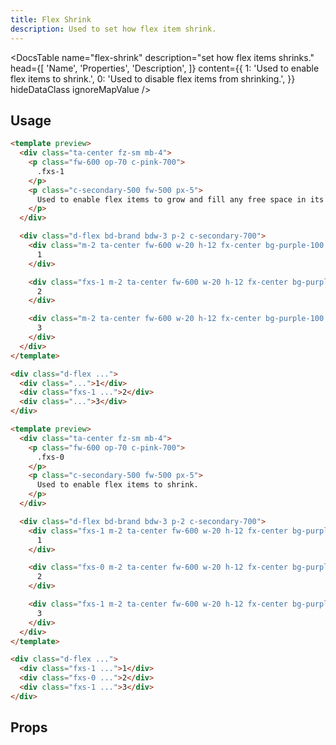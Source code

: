 ```yaml
---
title: Flex Shrink
description: Used to set how flex item shrink.
---
```


<DocsTable
  name="flex-shrink"
  description="set how flex items shrinks."
  head={[
    'Name',
    'Properties',
    'Description',
  ]}
  content={{
    1: 'Used to enable flex items to shrink.',
    0: 'Used to disable flex items from shrinking.',
  }}
  hideDataClass
  ignoreMapValue
/>

## Usage

```html rose
<template preview>
  <div class="ta-center fz-sm mb-4">
    <p class="fw-600 op-70 c-pink-700">
      .fxs-1
    </p>
    <p class="c-secondary-500 fw-500 px-5">
      Used to enable flex items to grow and fill any free space in its flex container.
    </p>
  </div>

  <div class="d-flex bd-brand bdw-3 p-2 c-secondary-700">
    <div class="m-2 ta-center fw-600 w-20 h-12 fx-center bg-purple-100 bd-purple-200" style="width: 60%">
      1
    </div>

    <div class="fxs-1 m-2 ta-center fw-600 w-20 h-12 fx-center bg-purple-100 bd-purple-200 bdw-3" style="width: 40%">
      2
    </div>

    <div class="m-2 ta-center fw-600 w-20 h-12 fx-center bg-purple-100 bd-purple-200" style="width: 60%">
      3
    </div>
  </div>
</template>

<div class="d-flex ...">
  <div class="...">1</div>
  <div class="fxs-1 ...">2</div>
  <div class="...">3</div>
</div>
```

```html rose
<template preview>
  <div class="ta-center fz-sm mb-4">
    <p class="fw-600 op-70 c-pink-700">
      .fxs-0
    </p>
    <p class="c-secondary-500 fw-500 px-5">
      Used to enable flex items to shrink.
    </p>
  </div>

  <div class="d-flex bd-brand bdw-3 p-2 c-secondary-700">
    <div class="fxs-1 m-2 ta-center fw-600 w-20 h-12 fx-center bg-purple-100 bd-purple-200" style="width: 60%">
      1
    </div>

    <div class="fxs-0 m-2 ta-center fw-600 w-20 h-12 fx-center bg-purple-100 bd-purple-200 bdw-3" style="width: 40%">
      2
    </div>

    <div class="fxs-1 m-2 ta-center fw-600 w-20 h-12 fx-center bg-purple-100 bd-purple-200" style="width: 60%">
      3
    </div>
  </div>
</template>

<div class="d-flex ...">
  <div class="fxs-1 ...">1</div>
  <div class="fxs-0 ...">2</div>
  <div class="fxs-1 ...">3</div>
</div>
```

## Props

<DocsTable
  name="flex-shrink"
  type="props"
/>


